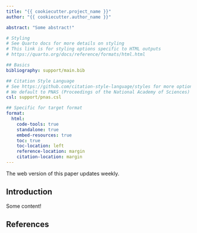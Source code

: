 ```yaml
---
title: "{{ cookiecutter.project_name }}"
author: "{{ cookiecutter.author_name }}"

abstract: "Some abstract!"

# Styling
# See Quarto docs for more details on styling
# This link is for styling options specific to HTML outputs
# https://quarto.org/docs/reference/formats/html.html

## Basics
bibliography: support/main.bib

## Citation Style Language
# See https://github.com/citation-style-language/styles for more options
# We default to PNAS (Proceedings of the National Academy of Sciences)
csl: support/pnas.csl

## Specific for target format
format:
  html:
    code-tools: true
    standalone: true
    embed-resources: true
    toc: true
    toc-location: left
    reference-location: margin
    citation-location: margin
---
```


::: {.callout-note appearance="simple" .content-visible when-format="html"}
The web version of this paper updates weekly.
:::

## Introduction

Some content!

::: {.content-visible unless-format="html"}
## References
:::
